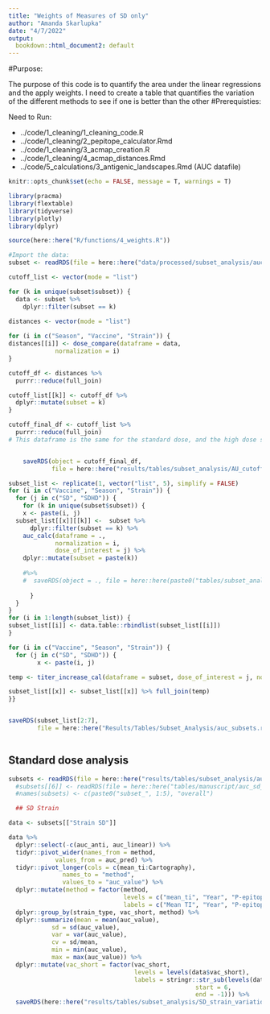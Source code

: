 ```yaml
---
title: "Weights of Measures of SD only"
author: "Amanda Skarlupka"
date: "4/7/2022"
output: 
  bookdown::html_document2: default
---
```



#Purpose:

The purpose of this code is to quantify the area under the linear regressions and the apply weights. 
I need to create a table that quantifies the variation of the different methods to see if one is better than the other
#Prerequisties:

Need to Run:

* ../code/1_cleaning/1_cleaning_code.R
* ../code/1_cleaning/2_pepitope_calculator.Rmd
* ../code/1_cleaning/3_acmap_creation.R
* ../code/1_cleaning/4_acmap_distances.Rmd
* ../code/5_calculations/3_antigenic_landscapes.Rmd (AUC datafile)

```r
knitr::opts_chunk$set(echo = FALSE, message = T, warnings = T)

library(pracma)
library(flextable)
library(tidyverse)
library(plotly)
library(dplyr)

source(here::here("R/functions/4_weights.R"))

```



```r

#Import the data:
subset <- readRDS(file = here::here("data/processed/subset_analysis/auc_data/subset.rds"))

cutoff_list <- vector(mode = "list")  

for (k in unique(subset$subset)) {
  data <- subset %>%
    dplyr::filter(subset == k)
  
distances <- vector(mode = "list")

for (i in c("Season", "Vaccine", "Strain")) {
distances[[i]] <- dose_compare(dataframe = data,
             normalization = i)
}

cutoff_df <- distances %>%
  purrr::reduce(full_join)

cutoff_list[[k]] <- cutoff_df %>%
  dplyr::mutate(subset = k)
}

cutoff_final_df <- cutoff_list %>%
  purrr::reduce(full_join)
# This dataframe is the same for the standard dose, and the high dose standard dose comparisons. 


    saveRDS(object = cutoff_final_df,
            file = here::here("results/tables/subset_analysis/AU_cutoff.rds"))

subset_list <- replicate(1, vector("list", 5), simplify = FALSE)
for (i in c("Vaccine", "Season", "Strain")) {
  for (j in c("SD", "SDHD")) {
    for (k in unique(subset$subset)) {
    x <- paste(i, j)
  subset_list[[x]][[k]] <-  subset %>%
      dplyr::filter(subset == k) %>%
    auc_calc(dataframe = .,
             normalization = i,
             dose_of_interest = j) %>%
    dplyr::mutate(subset = paste(k))
    
    #%>%
    #  saveRDS(object = ., file = here::here(paste0("tables/subset_analysis/auc_", tolower(j), "_", tolower(i), "_maybe.rds")))
        
      }
  }
}
for (i in 1:length(subset_list)) {
subset_list[[i]] <- data.table::rbindlist(subset_list[[i]])
}

for (i in c("Vaccine", "Season", "Strain")) {
  for (j in c("SD", "SDHD")) {
        x <- paste(i, j)

temp <- titer_increase_cal(dataframe = subset, dose_of_interest = j, normalization = i)

subset_list[[x]] <- subset_list[[x]] %>% full_join(temp)
}}


saveRDS(subset_list[2:7],
        file = here::here("Results/Tables/Subset_Analysis/auc_subsets.rds"))



```



## Standard dose analysis


```r

subsets <- readRDS(file = here::here("results/tables/subset_analysis/auc_subsets.rds")) #Pull the actual dataframes
  #subsets[[6]] <- readRDS(file = here::here("tables/manuscript/auc_sd_strain.rds"))
  #names(subsets) <- c(paste0("subset_", 1:5), "overall")

  ## SD Strain

data <- subsets[["Strain SD"]]

data %>% 
  dplyr::select(-c(auc_anti, auc_linear)) %>%
  tidyr::pivot_wider(names_from = method,
             values_from = auc_pred) %>%
  tidyr::pivot_longer(cols = c(mean_ti:Cartography),
               names_to = "method",
               values_to = "auc_value") %>%
  dplyr::mutate(method = factor(method, 
                                levels = c("mean_ti", "Year", "P-epitope", "Cartography"), 
                                labels = c("Mean TI", "Year", "P-epitope", "Cartography"))) %>%
  dplyr::group_by(strain_type, vac_short, method) %>%
  dplyr::summarize(mean = mean(auc_value),
            sd = sd(auc_value),
            var = var(auc_value),
            cv = sd/mean,
            min = min(auc_value),
            max = max(auc_value)) %>%
  dplyr::mutate(vac_short = factor(vac_short, 
                                   levels = levels(data$vac_short), 
                                   labels = stringr::str_sub(levels(data$vac_short), 
                                                    start = 6, 
                                                    end = -1))) %>%
  saveRDS(here::here("results/tables/subset_analysis/SD_strain_variation.rds"))
```



  

